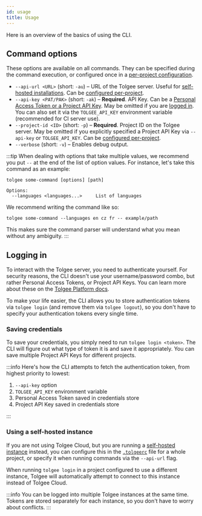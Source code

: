 ```yaml
---
id: usage
title: Usage
---
```


Here is an overview of the basics of using the CLI.

## Command options

These options are available on all commands. They can be specified during the command execution, or configured once
in a [per-project configuration](./project-configuration.mdx).

- `--api-url <URL>` (short: `-au`) – URL of the Tolgee server. Useful for [self-hosted installations](/platform/self_hosting/getting_started). Can be [configured per-project](./project-configuration.mdx).
- `--api-key <PAT/PAK>` (short: `-ak`) – **Required**. API Key. Can be a [Personal Access Token or a Project API Key](/platform/account_settings/api_keys_and_pat_tokens).
  May be omitted if you are [logged in](#logging-in). You can also set it via the `TOLGEE_API_KEY` environment variable (recommended for CI server use).
- `--project-id <ID>` (short: `-p`) – **Required**. Project ID on the Tolgee server. May be omitted if you explicitly
  specified a Project API Key via `--api-key` or `TOLGEE_API_KEY`. Can be [configured per-project](./project-configuration.mdx).
- `--verbose` (short: `-v`) – Enables debug output.

:::tip
When dealing with options that take multiple values, we recommend you put `--` at the end of the list of option values.
For instance, let's take this command as an example:

```
tolgee some-command [options] [path]

Options:
  --languages <languages...>     List of languages
```

We recommend writing the command like so:

```
tolgee some-command --languages en cz fr -- example/path
```

This makes sure the command parser will understand what you mean without any ambiguity.
:::

## Logging in

To interact with the Tolgee server, you need to authenticate yourself. For security reasons, the CLI doesn't use your
username/password combo, but rather Personal Access Tokens, or Project API Keys. You can learn more about these
on the [Tolgee Platform docs](/platform/account_settings/api_keys_and_pat_tokens).

To make your life easier, the CLI allows you to store authentication tokens via `tolgee login` (and remove them via
`tolgee logout`), so you don't have to specify your authentication tokens every single time.

### Saving credentials

To save your credentials, you simply need to run `tolgee login <token>`. The CLI will figure out what type of token it
is and save it appropriately. You can save multiple Project API Keys for different projects.

:::info
Here's how the CLI attempts to fetch the authentication token, from highest priority to lowest:

1. `--api-key` option
2. `TOLGEE_API_KEY` environment variable
3. Personal Access Token saved in credentials store
4. Project API Key saved in credentials store

:::

### Using a self-hosted instance

If you are not using Tolgee Cloud, but you are running a [self-hosted instance](/platform/self_hosting/getting_started) instead, you can configure this in the [`.tolgeerc`](./project-configuration.mdx#apiUrl)
file for a whole project, or specify it when running commands via the `--api-url` flag.

When running `tolgee login` in a project configured to use a different instance, Tolgee will automatically attempt to
connect to this instance instead of Tolgee Cloud.

:::info
You can be logged into multiple Tolgee instances at the same time. Tokens are stored separately for each instance, so
you don't have to worry about conflicts.
:::
